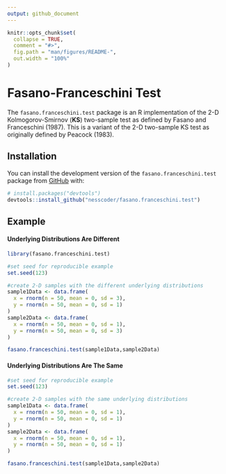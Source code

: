 ```yaml
---
output: github_document
---
```


<!-- README.md is generated from README.Rmd. Please edit that file -->

```r
knitr::opts_chunk$set(
  collapse = TRUE,
  comment = "#>",
  fig.path = "man/figures/README-",
  out.width = "100%"
)
```

# Fasano-Franceschini Test

<!-- badges: start -->
<!-- badges: end -->

The `fasano.franceschini.test` package is an R implementation of the 2-D Kolmogorov-Smirnov (**KS**) two-sample test as defined by Fasano and Franceschini (1987). This is a variant of the 2-D two-sample KS test as originally defined by Peacock (1983).

## Installation

<!-- You can install the released version of the `fasano.franceschini.test` package from [CRAN](https://CRAN.R-project.org) with:

``` r
install.packages("fasano.franceschini.test")
```

And the --> 
You can install the development version of the `fasano.franceschini.test` package from [GitHub](https://github.com/) with:

``` r
# install.packages("devtools")
devtools::install_github("nesscoder/fasano.franceschini.test")
```
## Example

#### Underlying Distributions Are Different

```r
library(fasano.franceschini.test)

#set seed for reproducible example
set.seed(123)

#create 2-D samples with the different underlying distributions
sample1Data <- data.frame(
  x = rnorm(n = 50, mean = 0, sd = 3),
  y = rnorm(n = 50, mean = 0, sd = 1)
)
sample2Data <- data.frame(
  x = rnorm(n = 50, mean = 0, sd = 1),
  y = rnorm(n = 50, mean = 0, sd = 3)
)

fasano.franceschini.test(sample1Data,sample2Data)
```

#### Underlying Distributions Are The Same

```r
#set seed for reproducible example
set.seed(123)

#create 2-D samples with the same underlying distributions
sample1Data <- data.frame(
  x = rnorm(n = 50, mean = 0, sd = 1),
  y = rnorm(n = 50, mean = 0, sd = 1)
)
sample2Data <- data.frame(
  x = rnorm(n = 50, mean = 0, sd = 1),
  y = rnorm(n = 50, mean = 0, sd = 1)
)

fasano.franceschini.test(sample1Data,sample2Data)
```
